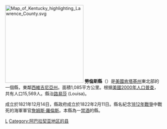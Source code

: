 {{noteTA
|T=zh-hans:劳伦斯县 (肯塔基州);zh-hk:羅倫斯縣 (肯塔基州);zh-tw:勞倫斯郡 (肯塔基州);
}}

{{Otheruses|勞倫斯縣|subject=美國肯塔基州的一個縣|other=同名的縣}}
[[File:Map_of_Kentucky_highlighting_Lawrence_County.svg|250px]]
'''勞倫斯縣'''（{{lang-en|Lawrence County}}）是[[美國|美國]][[肯塔基州|肯塔基州]]東北部的一個縣，東鄰[[西維吉尼亞州|西維吉尼亞州]]。面積1,085平方公里。根据[[美國2000年人口普查|美國2000年人口普查]]，共有人口15,569人。縣治[[路易莎_(密蘇里州)|路易莎]] (Louisa)。

成立於1821年12月14日，縣政府成立於1822年2月11日。縣名紀念[[1812年戰爭|1812年戰爭]]中戰死的海軍軍官[[詹姆斯·羅倫斯|詹姆斯·羅倫斯]]。本縣為一[[禁酒|禁酒]]的縣。
[[Category:肯塔基州行政区划|L]]
[[Category:阿巴拉契亚地区的县|Category:阿巴拉契亚地区的县]]